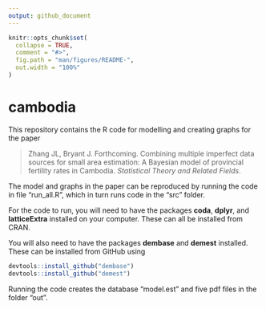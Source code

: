 ```yaml
---
output: github_document
---
```


<!-- README.md is generated from README.Rmd. Please edit that file -->

```r
knitr::opts_chunk$set(
  collapse = TRUE,
  comment = "#>",
  fig.path = "man/figures/README-",
  out.width = "100%"
)
```
# cambodia

This repository contains the R code for modelling and creating graphs for the paper

> Zhang JL, Bryant J. Forthcoming. Combining multiple imperfect data sources for small area estimation: A Bayesian model of provincial fertility rates in Cambodia. *Statistical Theory and Related Fields*.

The model and graphs in the paper can be reproduced by running the code in file "run_all.R", which in turn runs code in the "src" folder.

For the code to run, you will need to have the packages **coda**, **dplyr**, and **latticeExtra** installed on your computer. These can all be installed from CRAN.

You will also need to have the packages **dembase** and **demest** installed. These can be installed from GitHub using
``` r
devtools::install_github("dembase")
devtools::install_github("demest")
```

Running the code creates the database "model.est" and five pdf files in the folder "out".






